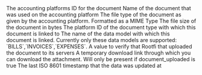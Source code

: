 <ResponseField name="platform_id" type="string" required>
  The accounting platforms ID for the document
</ResponseField>

<ResponseField name="file_name" type="string" required>
  Name of the document that was used on the accounting platform
</ResponseField>

<ResponseField name="file_type" type="string" required>
  The file type of the document as given by the accounting platform. Formatted as a MIME Type
</ResponseField>

<ResponseField name="file_size" type="float" required>
  The file size of the document in bytes
</ResponseField>

<ResponseField name="document_type_id" type="string" required>
  The platform ID of the document type with which this document is linked to
</ResponseField>

<ResponseField name="document_type" type="Data Model" required>
  The name of the data model with which this document is linked. Currently only these data models are supported: `BILLS`,`INVOICES`,`EXPENSES`.
</ResponseField>

<ResponseField name="document_uploaded" type="boolean" required>
  A value to verify that Rootfi that uploaded the document to its servers
</ResponseField>

<ResponseField name="download_link" type="string" required>
  A temporary download link through which you can download the attachment. Will only be present if document_uploaded is true
</ResponseField>

<ResponseField name="updated_at" type="date" required>
  The last ISO 8601 timestamp that the data was updated at
</ResponseField>
